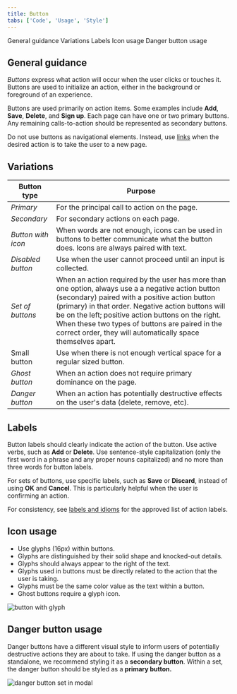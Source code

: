 ```yaml
---
title: Button
tabs: ['Code', 'Usage', 'Style']
---
```


<AnchorLinks>

<AnchorLink>General guidance</AnchorLink>
<AnchorLink>Variations</AnchorLink>
<AnchorLink>Labels</AnchorLink>
<AnchorLink>Icon usage</AnchorLink>
<AnchorLink>Danger button usage</AnchorLink>

</AnchorLinks>

## General guidance

_Buttons_ express what action will occur when the user clicks or touches it. Buttons are used to initialize an action, either in the background or foreground of an experience.

Buttons are used primarily on action items. Some examples include **Add**, **Save**, **Delete**, and **Sign up**. Each page can have one or two primary buttons. Any remaining calls-to-action should be represented as secondary buttons.

Do not use buttons as navigational elements. Instead, use [links](/components/link) when the desired action is to take the user to a new page.

## Variations

| Button type        | Purpose                                                                                                                                                                                                                                                                                                                                                                           |
| ------------------ | --------------------------------------------------------------------------------------------------------------------------------------------------------------------------------------------------------------------------------------------------------------------------------------------------------------------------------------------------------------------------------- |
| _Primary_          | For the principal call to action on the page.                                                                                                                                                                                                                                                                                                                                     |
| _Secondary_        | For secondary actions on each page.                                                                                                                                                                                                                                                                                                                                               |
| _Button with icon_ | When words are not enough, icons can be used in buttons to better communicate what the button does. Icons are always paired with text.                                                                                                                                                                                                                                            |
| _Disabled button_  | Use when the user cannot proceed until an input is collected.                                                                                                                                                                                                                                                                                                                     |
| _Set of buttons_   | When an action required by the user has more than one option, always use a a negative action button (secondary) paired with a positive action button (primary) in that order. Negative action buttons will be on the left; positive action buttons on the right. When these two types of buttons are paired in the correct order, they will automatically space themselves apart. |
| Small button       | Use when there is not enough vertical space for a regular sized button.                                                                                                                                                                                                                                                                                                           |
| _Ghost button_     | When an action does not require primary dominance on the page.                                                                                                                                                                                                                                                                                                                    |
| _Danger button_    | When an action has potentially destructive effects on the user's data (delete, remove, etc).                                                                                                                                                                                                                                                                                      |

## Labels

Button labels should clearly indicate the action of the button. Use active verbs, such as **Add** or **Delete**. Use sentence-style capitalization (only the first word in a phrase and any proper nouns capitalized) and no more than three words for button labels.

For sets of buttons, use specific labels, such as **Save** or **Discard**, instead of using **OK** and **Cancel**. This is particularly helpful when the user is confirming an action.

For consistency, see [labels and idioms](/guidelines/content/glossary) for the approved list of action labels.

## Icon usage

- Use glyphs (16px) within buttons.
- Glyphs are distinguished by their solid shape and knocked-out details.
- Glyphs should always appear to the right of the text.
- Glyphs used in buttons must be directly related to the action that the user is taking.
- Glyphs must be the same color value as the text within a button.
- Ghost buttons require a glyph icon.



![button with glyph](images/button-usage-1.png)



## Danger button usage

Danger buttons have a different visual style to inform users of potentially destructive actions they are about to take. If using the danger button as a standalone, we recommend styling it as a **secondary button**. Within a set, the danger button should be styled as a **primary button.**



![danger button set in modal](images/button-usage-2.png)


